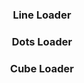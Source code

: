 
<Edit folder={props.folder} />

<Header
  title="Loaders"
  subtitle="Pure CSS animated loaders."
  npm={props.npm}
/>

### Line Loader

<LoaderLine />

### Dots Loader

<LoaderDots />

### Cube Loader

<LoaderCube />
